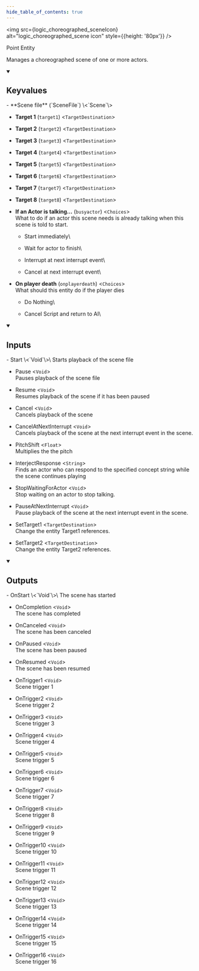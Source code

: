 ```yaml
---
hide_table_of_contents: true
---
```


<!---
!!!!!!
THIS PAGE IS AUTOGENERATED FROM GAME FGD DEFINITIONS!
DO NOT EDIT MANUALLY!
!!!!!!

In order to make edits, you can make an annotation file in /fgd_dump_overrides
-->



<img src={logic_choreographed_sceneIcon} alt="logic_choreographed_scene icon" style={{height: '80px'}} />

Point Entity

Manages a choreographed scene of one or more actors.

<details open>
<summary><h2>Keyvalues</h2></summary>
- **Scene file** (`SceneFile`) \<`Scene`\>

- **Target 1** (`target1`) \<`TargetDestination`\>

- **Target 2** (`target2`) \<`TargetDestination`\>

- **Target 3** (`target3`) \<`TargetDestination`\>

- **Target 4** (`target4`) \<`TargetDestination`\>

- **Target 5** (`target5`) \<`TargetDestination`\>

- **Target 6** (`target6`) \<`TargetDestination`\>

- **Target 7** (`target7`) \<`TargetDestination`\>

- **Target 8** (`target8`) \<`TargetDestination`\>

- **If an Actor is talking...** (`busyactor`) \<`Choices`\>\
What to do if an actor this scene needs is already talking when this scene is told to start.
  - Start immediately\
    
  - Wait for actor to finish\
    
  - Interrupt at next interrupt event\
    
  - Cancel at next interrupt event\
    


- **On player death** (`onplayerdeath`) \<`Choices`\>\
What should this entity do if the player dies
  - Do Nothing\
    
  - Cancel Script and return to AI\
    



 </details>
<details open>
<summary><h2>Inputs</h2></summary>
- Start \<`Void`\>\
Starts playback of the scene file

- Pause \<`Void`\>\
Pauses playback of the scene file

- Resume \<`Void`\>\
Resumes playback of the scene if it has been paused

- Cancel \<`Void`\>\
Cancels playback of the scene

- CancelAtNextInterrupt \<`Void`\>\
Cancels playback of the scene at the next interrupt event in the scene.

- PitchShift \<`Float`\>\
Multiplies the the pitch

- InterjectResponse \<`String`\>\
Finds an actor who can respond to the specified concept string while the scene continues playing

- StopWaitingForActor \<`Void`\>\
Stop waiting on an actor to stop talking.

- PauseAtNextInterrupt \<`Void`\>\
Pause playback of the scene at the next interrupt event in the scene.

- SetTarget1 \<`TargetDestination`\>\
Change the entity Target1 references.

- SetTarget2 \<`TargetDestination`\>\
Change the entity Target2 references.


 </details>
<details open>
<summary><h2>Outputs</h2></summary>
- OnStart \<`Void`\>\
The scene has started

- OnCompletion \<`Void`\>\
The scene has completed

- OnCanceled \<`Void`\>\
The scene has been canceled

- OnPaused \<`Void`\>\
The scene has been paused

- OnResumed \<`Void`\>\
The scene has been resumed

- OnTrigger1 \<`Void`\>\
Scene trigger 1

- OnTrigger2 \<`Void`\>\
Scene trigger 2

- OnTrigger3 \<`Void`\>\
Scene trigger 3

- OnTrigger4 \<`Void`\>\
Scene trigger 4

- OnTrigger5 \<`Void`\>\
Scene trigger 5

- OnTrigger6 \<`Void`\>\
Scene trigger 6

- OnTrigger7 \<`Void`\>\
Scene trigger 7

- OnTrigger8 \<`Void`\>\
Scene trigger 8

- OnTrigger9 \<`Void`\>\
Scene trigger 9

- OnTrigger10 \<`Void`\>\
Scene trigger 10

- OnTrigger11 \<`Void`\>\
Scene trigger 11

- OnTrigger12 \<`Void`\>\
Scene trigger 12

- OnTrigger13 \<`Void`\>\
Scene trigger 13

- OnTrigger14 \<`Void`\>\
Scene trigger 14

- OnTrigger15 \<`Void`\>\
Scene trigger 15

- OnTrigger16 \<`Void`\>\
Scene trigger 16


 </details>